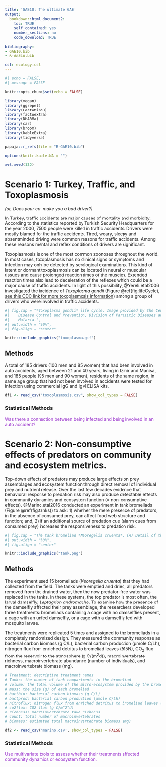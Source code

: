 ```yaml
---
title: 'GAE10: The ultimate GAE'
output:
  bookdown::html_document2:
    toc: TRUE
    self_contained: yes
    number_sections: no
    code_download: TRUE
    
bibliography:
- GAE10.bib
- R-GAE10.bib

csl: ecology.csl
---
```


```r
#| echo = FALSE,
#| message = FALSE

knitr::opts_chunk$set(echo = FALSE)

library(vegan)
library(ggrepel)
library(FactoMineR)
library(factoextra)
library(DHARMa)
library(car)
library(broom)
library(kableExtra)
library(tidyverse)

papaja::r_refs(file = "R-GAE10.bib")

options(knitr.kable.NA = "")

set.seed(123)

```

# Scenario 1: Turkey, Traffic, and Toxoplasmosis
*(or, Does your cat make you a bad driver?)*

In Turkey, traffic accidents are major causes of mortality and morbidity. According to the statistics reported by Turkish Security Headquarters for the year 2000, 7500 people were killed in traffic accidents. Drivers were mostly blamed for the traffic accidents. Tired, weary, sleepy and absentminded driving were common reasons for traffic accidents. Among these reasons mental and reflex conditions of drivers are significant.

Toxoplasmosis is one of the most common zoonoses throughout the world. In most cases, toxoplasmosis has no clinical signs or symptoms and infection may only be detected by serological examinations. This kind of latent or dormant toxoplasmosis can be located in neural or muscular tissues and cause prolonged reaction times of the muscles. Extended reaction times also lead to deceleration of the reflexes which could be a major cause of traffic accidents. In light of this possibility, @Yereli.etal2006 investigated the incidence of *Toxoplasma gondii* (Figure \@ref(fig:lifeCycle), [see this CDC link for more toxoplasmosis information](https://www.cdc.gov/parasites/toxoplasmosis/)) among a group of drivers who were involved in traffic accidents.

```r
#| fig.cap = "*Toxoplasma gondii* life cycle. Image provided by the Centers for
#|    Disease Control and Prevention, Division of Parasitic Diseases and 
#|    Malaria.",
#| out.width = "50%",
#| fig.align = "center"

knitr::include_graphics("toxoplasma.gif")
```

## Methods

A total of 185 drivers (100 men and 85 women) that had been involved in auto accidents, aged between 21 and 40 years, living in Izmir and Manisa, and 185 people (95 men and 90 women), residents of the same region, in same age group that had not been involved in accidents were tested for infection using commercial IgG and IgM ELISA kits.

```r

df1 <- read_csv("toxoplasmosis.csv", show_col_types = FALSE)

```

### Statistical Methods

<font style="color:darkorchid">Was there a connection between being infected and being involved in an auto accident?</font>

# Scenario 2: Non-consumptive effects of predators on community and ecosystem metrics.

Top-down effects of predators may produce large effects on prey assemblages and ecosystem function through direct removal of individual prey and nutrient release. Over the last few decades evidence that behavioral response to predation risk may also produce detectable effects in community dynamics and ecosystem function (= non-consumptive effects). @Marino.etal2016 conducted an experiment in tank bromeliads (Figure \@ref(fig:tanks)) to ask: 1) whether the mere presence of predators, in the absence of consumed prey, can affect food web structure and function; and, 2) if an additional source of predation cue (alarm cues from consumed prey) increases the responsiveness to predation risk.

```r
#| fig.cap = "The tank bromeliad *Neoregelia cruenta*. (A) Detail of the central tank that hosts a miniature aquatic ecosystem created by the rain water accumulated between the bromeliad leaves (B). Photo from @Pires.etal2017.",
#| out.width = "30%",
#| fig.align = "center"

knitr::include_graphics("tank.png")
```

## Methods

The experiment used 15 bromeliads (*Neoregelia cruenta*) that they had collected from the field. The tanks were emptied and dried, all predators removed from the drained water, then the now predator-free water was replaced in the tanks. In these systems, the top predator is most often, the larval damselfly, *Leptagrion andromache*. To examine how the presence of the damselfly affected their prey assemblage, the researchers developed three treatments: bromeliads containing a cage with no damselflies present, a cage with an unfed damselfly, or a cage with a damselfly fed with mosquito larvae.

The treatments were replicated 5 times and assigned to the bromeliads in a completely randomized design. They measured the community response as bacterial carbon biomass (g C/L), bacterial carbon production (μmole C/Lh), nitrogen flux from enriched detritus to bromeliad leaves (δ15N), CO~2~ flux from the reservoir to the atmosphere (g C/(m^2^d)), macroinvertebrate richness, macroinvertebrate abundance (number of individuals), and macroinvertebrate biomass (mg). 

```r

# Treatment: descriptive treatment names
# Tanks: the number of tank compartments in the bromeliad
# volume: the total volume of the micro-ecosystem provided by the bromeliad
# mass: the size (g) of each bromeliad
# bactbio: bacterial carbon biomass (g C/L)
# bactprod: bacterial carbon production (μmole C/Lh)
# nitroflux: nitrogen flux from enriched detritus to bromeliad leaves (δ15N)
# co2flux: CO2 flux (g C/m^2^d)
# richness: macroinvertebrate taxa richness
# count: total number of macroinvertebrates
# biomass: estimated total macroinvertebrate biomass (mg)

df2 <- read_csv('marino.csv', show_col_types = FALSE)
```

### Statistical Methods

<font style="color:darkorchid"> Use multivariate tools to assess whether their treatments affected community dynamics or ecosystem function.</font>
